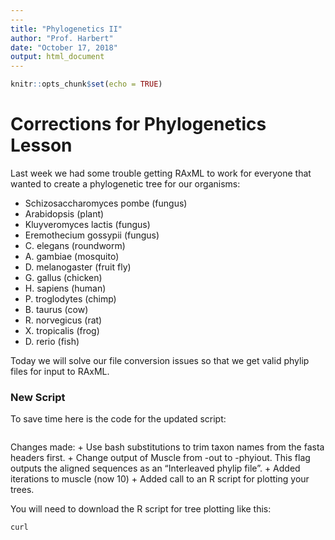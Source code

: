 ```yaml
---
---
title: "Phylogenetics II"
author: "Prof. Harbert"
date: "October 17, 2018"
output: html_document
---
```


```r
knitr::opts_chunk$set(echo = TRUE)
```


# Corrections for Phylogenetics Lesson

Last week we had some trouble getting RAxML to work for everyone that wanted to create a phylogenetic tree for our organisms:

+ Schizosaccharomyces pombe (fungus)
+ Arabidopsis (plant)
+ Kluyveromyces lactis (fungus)
+ Eremothecium gossypii (fungus)
+ C. elegans (roundworm)
+ A. gambiae (mosquito)
+ D. melanogaster (fruit fly)
+ G. gallus (chicken)
+ H. sapiens (human)
+ P. troglodytes (chimp)
+ B. taurus (cow)
+ R. norvegicus (rat)
+ X. tropicalis (frog)
+ D. rerio (fish)

Today we will solve our file conversion issues so that we get valid phylip files for input to RAxML.

### New Script

To save time here is the code for the updated script:

```bash

```

Changes made:
+ Use bash substitutions to trim taxon names from the fasta headers first.
+ Change output of Muscle from -out to -phyiout. This flag outputs the aligned sequences as an "Interleaved phylip file".
+ Added iterations to muscle (now 10)
+ Added call to an R script for plotting your trees.

You will need to download the R script for tree plotting like this:

```bash
curl 
```
